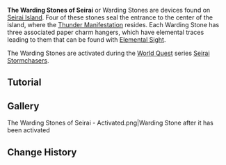 {{Terminology Infobox
|image        = The Warding Stones of Seirai.png
|type         = Exploration
|region       = Inazuma
|area         = Seirai Island
}}
'''The Warding Stones of Seirai''' or Warding Stones are devices found on [[Seirai Island]]. Four of these stones seal the entrance to the center of the island, where the [[Thunder Manifestation]] resides. Each Warding Stone has three associated paper charm hangers, which have elemental traces leading to them that can be found with [[Elemental Sight]].

The Warding Stones are activated during the [[World Quest]] series [[Seirai Stormchasers]].
{{clr}}

==Tutorial==
{{Transclude|Tutorials/The Warding Stones of Seirai}}

==Gallery==
<gallery captionalign="center" hideaddbutton="true">
The Warding Stones of Seirai - Activated.png|Warding Stone after it has been activated
</gallery>

==Change History==
{{Change History|2.1}}
